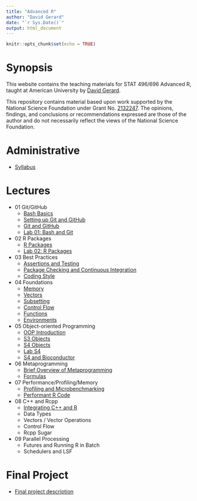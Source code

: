 ```yaml
---
title: "Advanced R"
author: "David Gerard"
date: "`r Sys.Date()`"
output: html_document
---
```


```r
knitr::opts_chunk$set(echo = TRUE)
```

# Synopsis

This website contains the teaching materials for STAT 496/696 Advanced R, taught at American 
University by [David Gerard](https://dcgerard.github.io/).

This repository contains material based upon work supported by the National Science Foundation under Grant No. [2132247](https://nsf.gov/awardsearch/showAward?AWD_ID=2132247). The opinions, findings, and conclusions or recommendations expressed are those of the author and do not necessarily reflect the views of the National Science Foundation.

# Administrative

- [Syllabus](./syllabus.html)

# Lectures

- 01 Git/GitHub
  - [Bash Basics](./01_basic_bash.html)
  - [Setting up Git and GitHub](./01_git_setup.html)
  - [Git and GitHub](./01_git_github.html)
  - [Lab 01: Bash and Git](https://github.com/advanced-r-spring-2022/lab_01_git)
- 02 R Packages
  - [R Packages](./02_packages.html)
  - [Lab 02: R Packages](https://github.com/advanced-r-spring-2022/lab_02_packages)
- 03 Best Practices
  - [Assertions and Testing](./03_testing.html)
  - [Package Checking and Continuous Integration](./03_checking.html)
  - [Coding Style](./03_style.html)
- 04 Foundations
  - [Memory](./04_memory.html)
  - [Vectors](./04_vectors.html)
  - [Subsetting](./04_subsetting.html)
  - [Control Flow](./04_controlflow.html)
  - [Functions](./04_functions.html)
  - [Environments](./04_environments.html)
- 05 Object-oriented Programming
  - [OOP Introduction](./05_oop.html)
  - [S3 Objects](./05_s3.html)
  - [S4 Objects](./05_s4.html)
  - [Lab S4](https://github.com/advanced-r-spring-2022/lab_s4)
  - [S4 and Bioconductor](./05_bioconductor.html)
- 06 Metaprogramming
  - [Brief Overview of Metaprogramming](./06_meta.html)
  - [Formulas](./06_formulas.html)
- 07 Performance/Profiling/Memory
  - [Profiling and Microbenchmarking](./07_profiling.html)
  - [Performant R Code](./07_faster.html)
- 08 C++ and Rcpp
  - [Integrating C++ and R](./08_cpp.html)
  - Data Types
  - Vectors / Vector Operations
  - Control Flow
  - Rcpp Sugar
- 09 Parallel Processing
  - Futures and Running R in Batch
  - Schedulers and LSF

# Final Project

- [Final project description](./ff_project_description.html)
